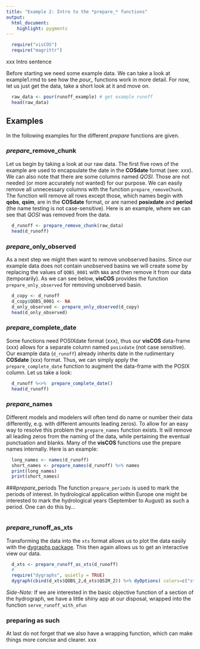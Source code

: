 ```yaml
---
title: "Example 2: Intro to the *prepare_* functions"
output:
  html_document:
    highlight: pygments
---
```

```r
  require("visCOS")
  require("magrittr")
```

xxx Intro sentence

Before starting we need some example data. We can take a look at example1.rmd to see how the *pour_* functions work in more detail. For now, let us just get the data, take a short look at it and move on.
```r
  raw_data <- pour(runoff_example) # get example runoff
  head(raw_data)
```      

## Examples
In the following examples for the different *prepare* functions are given.

### *prepare_*remove_chunk

Let us begin by taking a look at our raw data. The first five rows of the example are used to encapsulate the date in the **COSdate** format (see: xxx). We can also note that there are some columns named *QOSI*. Those are not needed (or more accurately not wanted) for our purpose. We can easily remove all unnecessary columns with the function `prepare_removeChunk`. The function will remove all rows except those, which names begin with **qobs**, **qsim**, are in the **COSdate** format, or are named **posixdate** and **period** (the name testing is not case-sensitive). Here is an example, where we can see that *QOSI* was removed from the data.

```r
  d_runoff <- prepare_remove_chunk(raw_data)
  head(d_runoff)
```

### *prepare_*only_observed
As a next step we might then want to remove unobserved basins. Since our example data does not contain unobserved basins we will create some by replacing the values of `QOBS_0001` with `NA`s and then remove it from our data (temporarily). As we can see below, **visCOS** provides the function `prepare_only_observed` for removing unobserved basin.
```r
  d_copy <- d_runoff
  d_copy$QOBS_0001 <- NA
  d_only_observed <- prepare_only_observed(d_copy)
  head(d_only_observed)
```

### *prepare_*complete_date
Some functions need POSIXdate format (xxx), thus our **visCOS** data-frame (xxx) allows for a separate column named `posixdate` (not case sensitive). Our example data (`d_runoff`) already inherits date in the rudimentary **COSdate** (xxx) format. Thus, we can simply apply the `prepare_complete_date` function to augment the data-frame with the POSIX column. Let us take a look:
```r
  d_runoff %<>%  prepare_complete_date()
  head(d_runoff)
```

### *prepare_*names
Different models and modelers will often tend do name or number their data differently, e.g. with different amounts leading zeros). To allow for an easy way to resolve this problem the `prepare_names` function exists. It will remove all leading zeros from the naming of the data, while pertaining the eventual punctuation and blanks. Many of the **visCOS** functions use the prepare names internally. Here is an example:
```r
  long_names <- names(d_runoff)
  short_names <- prepare_names(d_runoff) %>% names
  print(long_names)
  print(short_names)
```

###*prepare_*periods
The function `prepare_periods` is used to mark the periods of interest. In hydrological application within Europe one might be interested to mark the hydrological years (September to August) as such a period. One can do this by... 
```r

```


### *prepare_*runoff_as_xts
Transforming the data into the `xts` format allows us to plot the data easily with the [dygraphs package](https://rstudio.github.io/dygraphs/). This then again allows us to get an interactive view our data.
```r
  d_xts <- prepare_runoff_as_xts(d_runoff)
  #
  require("dygraphs", quietly = TRUE)
  dygraph(cbind(d_xts$QOBS_2,d_xts$QSIM_2)) %>% dyOptions( colors=c("steelblue","palevioletred") )
```

*Side-Note:* If we are interested in the basic objective function of a section of the hydrograph, we have a little shiny app at our disposal, wrapped into the function `serve_runoff_with_ofun`

### preparing as such
At last do not forget that we also have a wrapping function, which can make things more concise and clearer. 
xxx 
